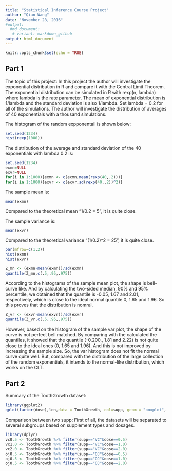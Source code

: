 ```yaml
---
title: "Statistical Inference Course Project"
author: "Qian Wang"
date: "November 28, 2016"
#output:
  #md_document:
   # variant: markdown_github
output: html_document
---
```


```r
knitr::opts_chunk$set(echo = TRUE)
```
## Part 1
The topic of this project:
In this project the author will investigate the exponential distribution in R and compare it with the Central Limit Theorem. The exponential distribution can be simulated in R with rexp(n, lambda) where lambda is the rate parameter. The mean of exponential distribution is 1/lambda and the standard deviation is also 1/lambda. Set lambda = 0.2 for all of the simulations. The author will investigate the distribution of averages of 40 exponentials with a thousand simulations.

The histogram of the random expponentail is shown below:
```r
set.seed(1234)
hist(rexp(1000))
```

The distribution of the average and standard deviation of the 40 exponentials with lambda 0.2 is:
```r
set.seed(1234)
exmn=NULL
exvr=NULL
for(i in 1:1000){exmn <- c(exmn,mean(rexp(40,.2)))}
for(i in 1:1000){exvr <- c(exvr,sd(rexp(40,.2))^2)}
```

The sample mean is:
```r
mean(exmn) 
```
Compared to the theoretical mean "1/0.2 = 5", it is quite close.

The sample variance is:
```r
mean(exvr)
```
Compared to the theoretical variance "(1/0.2)^2 = 25", it is quite close.

```r
par(mfrow=c(1,2))
hist(exmn)
hist(exvr)
```

```r
Z_mn <- (exmn-mean(exmn))/sd(exmn)
quantile(Z_mn,c(.5,.95,.975))
```

According to the histograms of the sample mean plot, the shape is bell-curve like. And by calculating the two-sided median, 90% and 95% percentile, we obtained that the quantile is -0.05, 1.67 and 2.01, respectively, which is close to the ideal normal quantile 0, 1.65 and 1.96. So this proves that the distribution is nomral.

```r
Z_vr <- (exvr-mean(exvr))/sd(exvr)
quantile(Z_vr,c(.5,.95,.975))
```

However, based on the histogram of the sample var plot, the shape of the curve is not perfect bell matched. By comparing with the calculated the quantiles, it showed that the quantile (-0.200,, 1.81 and 2.22) is not quite close to the ideal ones (0, 1.65 and 1.96). And this is not improved by increasing the sample size. So, the var histogram does not fit the normal curve quite well. But, compared with the distribution of the large collection of the random exponentials, it intends to the normal-like distribution, which works on the CLT.

## Part 2
Summary of the ToothGrowth dataset:
```r
library(ggplot2)
qplot(factor(dose),len,data = ToothGrowth, col=supp, geom = "boxplot", main = "Summary of the ToothGrowht case")+xlab("dose")
```

Comparison between two supp:
First of all, the datasets will be separated to several subgroups based on supplement types and dosages.
```r
library(dplyr)
vc0.5 <- ToothGrowth %>% filter(supp=="VC"&dose==0.5)
vc1.0 <- ToothGrowth %>% filter(supp=="VC"&dose==1.0)
vc2.0 <- ToothGrowth %>% filter(supp=="VC"&dose==2.0)
oj0.5 <- ToothGrowth %>% filter(supp=="OJ"&dose==0.5)
oj0.5 <- ToothGrowth %>% filter(supp=="OJ"&dose==1.0)
oj0.5 <- ToothGrowth %>% filter(supp=="OJ"&dose==2.0)
```






